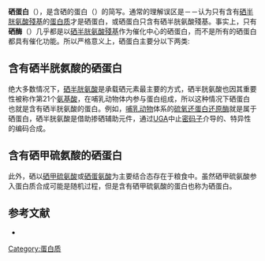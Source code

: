 
'''硒蛋白'''（{{lang-en|'''selenoprotein'''}}），是含硒的蛋白（{{lang-en|'''selenium-containing protein'''}}）的简写。通常的理解误区是－－认为只有含有[[硒半胱氨酸|硒半胱氨酸]][[殘基|殘基]]的[[蛋白质|蛋白质]]才是硒蛋白，或硒蛋白只含有硒半胱氨酸殘基。事实上，只有'''硒酶'''（{{lang-en|'''selenoenzyme'''}}）几乎都是以[[硒半胱氨酸|硒半胱氨酸]][[殘基|殘基]]作为催化中心的硒蛋白，而不是所有的硒蛋白都具有催化功能。所以严格意义上，硒蛋白主要分以下两类:

==含有硒半胱氨酸的硒蛋白==
绝大多数情况下，[[硒半胱氨酸|硒半胱氨酸]]是承载硒元素最主要的方式，硒半胱氨酸也因其重要性被称作第21个[[氨基酸|氨基酸]]，在哺乳动物体内参与蛋白组成，所以这种情况下硒蛋白也就是含有硒半胱氨酸的蛋白。例如，[[哺乳动物|哺乳动物]]体系的[[硫氧还蛋白还原酶|硫氧还蛋白还原酶]]就是属于硒蛋白，硒半胱氨酸是借助掺硒辅助元件，通过[[UGA|UGA]]中止[[密码子|密码子]]介导的、特异性的编码合成。

==含有硒甲硫氨酸的硒蛋白==
此外，硒以[[硒甲硫氨酸|硒甲硫氨酸]]或[[硒蛋氨酸|硒蛋氨酸]]为主要结合态存在于粮食中。虽然硒甲硫氨酸参入蛋白质合成可能是随机过程，但是含有硒甲硫氨酸的蛋白也称为硒蛋白。

== 参考文献 ==
* {{Cite journal|title=Characterization of Mammalian Selenoproteomes|url=https://www.science.org/doi/10.1126/science.1083516|last=Kryukov|first=Gregory V.|last2=Castellano|first2=Sergi|date=2003-05-30|journal=Science|issue=5624|doi=10.1126/science.1083516|volume=300|pages=1439–1443|language=en|pmid=12775843|issn=0036-8075|last3=Novoselov|first3=Sergey V.|last4=Lobanov|first4=Alexey V.|last5=Zehtab|first5=Omid|last6=Guigó|first6=Roderic|last7=Gladyshev|first7=Vadim N.|access-date=2021-11-10|archive-date=2021-11-10|archive-url=https://web.archive.org/web/20211110144337/https://www.science.org/doi/10.1126/science.1083516|dead-url=no}}
{{biochem-stub}}
[[Category:蛋白质|Category:蛋白质]]